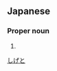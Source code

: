 ==Japanese==
{{ja-kanjitab|茂|人}}

===Proper noun===
{{ja-pos|proper|しげと}}

# {{given name|male|lang=ja}}

[[Category:Japanese male given names|しげと]]